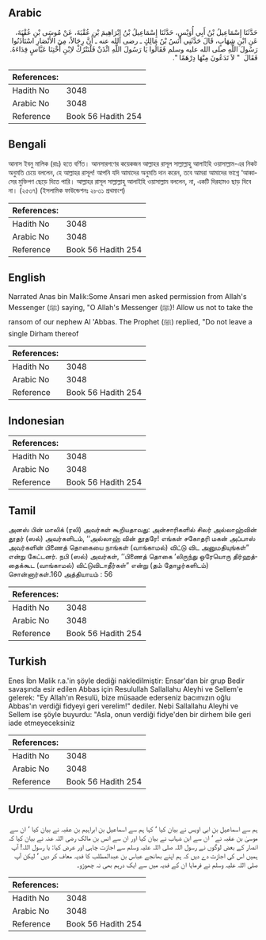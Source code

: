 ## Arabic


<div dir="rtl" lang="ar" style={{fontSize:'larger',backgroundColor:'#f8f9fa',padding:20}}>
حَدَّثَنَا إِسْمَاعِيلُ بْنُ أَبِي أُوَيْسٍ، حَدَّثَنَا إِسْمَاعِيلُ بْنُ إِبْرَاهِيمَ بْنِ عُقْبَةَ، عَنْ مُوسَى بْنِ عُقْبَةَ، عَنِ ابْنِ شِهَابٍ، قَالَ حَدَّثَنِي أَنَسُ بْنُ مَالِكٍ ـ رضى الله عنه ـ أَنَّ رِجَالاً، مِنَ الأَنْصَارِ اسْتَأْذَنُوا رَسُولَ اللَّهِ صلى الله عليه وسلم فَقَالُوا يَا رَسُولَ اللَّهِ ائْذَنْ فَلْنَتْرُكْ لاِبْنِ أُخْتِنَا عَبَّاسٍ فِدَاءَهُ‏.‏ فَقَالَ ‏ "‏ لاَ تَدَعُونَ مِنْهَا دِرْهَمًا ‏"‏‏.‏
</div>
<div style={{backgroundColor:'#f8f9fa',padding:20, marginBottom: 10}}><table> <thead> <tr> <th>References:</th> <th></th> </tr> </thead> <tbody><tr><td>Hadith No</td><td>3048</td></tr><tr><td>Arabic No</td><td>3048</td></tr><tr><td>Reference</td><td>Book 56 Hadith 254</td></tr></tbody></table></div>

## Bengali


<div dir="ltr" lang="bn" style={{fontSize:'larger',backgroundColor:'#f8f9fa',padding:20}}>
আনাস ইবনু মালিক (রাঃ) হতে বর্ণিত। আনসারগণের কয়েকজন আল্লাহর রাসূল সাল্লাল্লাহু আলাইহি ওয়াসাল্লাম-এর নিকট অনুমতি চেয়ে বললেন, হে আল্লাহর রাসূল! আপনি যদি আমাদের অনুমতি দান করেন, তবে আমরা আমাদের ভাগ্নে ‘আব্বাসের মুক্তিপণ ছেড়ে দিতে পারি। আল্লাহর রাসূল সাল্লাল্লাহু আলাইহি ওয়াসাল্লাম বললেন, না, একটি দিরহামও ছাড় দিবে না। (২৫৩৭) (ইসলামিক ফাউন্ডেশনঃ ২৮৩১ প্রথমাংশ)
</div>
<div style={{backgroundColor:'#f8f9fa',padding:20, marginBottom: 10}}><table> <thead> <tr> <th>References:</th> <th></th> </tr> </thead> <tbody><tr><td>Hadith No</td><td>3048</td></tr><tr><td>Arabic No</td><td>3048</td></tr><tr><td>Reference</td><td>Book 56 Hadith 254</td></tr></tbody></table></div>

## English


<div dir="ltr" lang="en" style={{fontSize:'larger',backgroundColor:'#f8f9fa',padding:20}}>
Narrated Anas bin Malik:Some Ansari men asked permission from Allah's Messenger (ﷺ) saying, "O Allah's Messenger (ﷺ)! Allow us not to take the ransom of our nephew Al 'Abbas. The Prophet (ﷺ) replied, "Do not leave a single Dirham thereof
</div>
<div style={{backgroundColor:'#f8f9fa',padding:20, marginBottom: 10}}><table> <thead> <tr> <th>References:</th> <th></th> </tr> </thead> <tbody><tr><td>Hadith No</td><td>3048</td></tr><tr><td>Arabic No</td><td>3048</td></tr><tr><td>Reference</td><td>Book 56 Hadith 254</td></tr></tbody></table></div>

## Indonesian


<div dir="ltr" lang="id" style={{fontSize:'larger',backgroundColor:'#f8f9fa',padding:20}}>

</div>
<div style={{backgroundColor:'#f8f9fa',padding:20, marginBottom: 10}}><table> <thead> <tr> <th>References:</th> <th></th> </tr> </thead> <tbody><tr><td>Hadith No</td><td>3048</td></tr><tr><td>Arabic No</td><td>3048</td></tr><tr><td>Reference</td><td>Book 56 Hadith 254</td></tr></tbody></table></div>

## Tamil


<div dir="ltr" lang="ta" style={{fontSize:'larger',backgroundColor:'#f8f9fa',padding:20}}>
அனஸ் பின் மாலிக் (ரலி) அவர்கள் கூறியதாவது: அன்சாரிகளில் சிலர் அல்லாஹ்வின் தூதர் (ஸல்) அவர்களிடம், ‘‘அல்லாஹ் வின் தூதரே! எங்கள் சகோதரி மகன் அப்பாஸ் அவர்களின் பிணைத் தொகையை நாங்கள் (வாங்காமல்) விட்டு விட அனுமதியுங்கள்” என்று கேட்டனர். நபி (ஸல்) அவர்கள், ‘‘பிணைத் தொகை ‘லிருந்து ஒரேயொரு திர்ஹத்தைக்கூட (வாங்காமல்) விட்டுவிடாதீர்கள்” என்று (தம் தோழர்களிடம்) சொன்னார்கள்.160 அத்தியாயம் : 56
</div>
<div style={{backgroundColor:'#f8f9fa',padding:20, marginBottom: 10}}><table> <thead> <tr> <th>References:</th> <th></th> </tr> </thead> <tbody><tr><td>Hadith No</td><td>3048</td></tr><tr><td>Arabic No</td><td>3048</td></tr><tr><td>Reference</td><td>Book 56 Hadith 254</td></tr></tbody></table></div>

## Turkish


<div dir="ltr" lang="tr" style={{fontSize:'larger',backgroundColor:'#f8f9fa',padding:20}}>
Enes İbn Malik r.a.'in şöyle dediği nakledilmiştir: Ensar'dan bir grup Bedir savaşında esir edilen Abbas için Resulullah Sallallahu Aleyhi ve Sellem'e gelerek: "Ey Allah'ın Resulü, bize müsaade ederseniz bacımızın oğlu Abbas'ın verdiği fidyeyi geri verelim!" dediler. Nebi Sallallahu Aleyhi ve Sellem ise şöyle buyurdu: "Asla, onun verdiği fidye'den bir dirhem bile geri iade etmeyeceksiniz
</div>
<div style={{backgroundColor:'#f8f9fa',padding:20, marginBottom: 10}}><table> <thead> <tr> <th>References:</th> <th></th> </tr> </thead> <tbody><tr><td>Hadith No</td><td>3048</td></tr><tr><td>Arabic No</td><td>3048</td></tr><tr><td>Reference</td><td>Book 56 Hadith 254</td></tr></tbody></table></div>

## Urdu


<div dir="rtl" lang="ur" style={{fontSize:'larger',backgroundColor:'#f8f9fa',padding:20}}>
ہم سے اسماعیل بن ابی اویس نے بیان کیا ‘ کہا ہم سے اسماعیل بن ابراہیم بن عقبہ نے بیان کیا ‘ ان سے موسیٰ بن عقبہ نے ‘ ان سے ابن شہاب نے بیان کیا اور ان سے انس بن مالک رضی اللہ عنہ نے بیان کیا کہ انصار کے بعض لوگوں نے رسول اللہ صلی اللہ علیہ وسلم سے اجازت چاہی اور عرض کیا: یا رسول اللہ! آپ ہمیں اس کی اجازت دے دیں کہ ہم اپنے بھانجے عباس بن عبدالمطلب کا فدیہ معاف کر دیں ‘ لیکن آپ صلی اللہ علیہ وسلم نے فرمایا ان کے فدیہ میں سے ایک درہم بھی نہ چھوڑو۔
</div>
<div style={{backgroundColor:'#f8f9fa',padding:20, marginBottom: 10}}><table> <thead> <tr> <th>References:</th> <th></th> </tr> </thead> <tbody><tr><td>Hadith No</td><td>3048</td></tr><tr><td>Arabic No</td><td>3048</td></tr><tr><td>Reference</td><td>Book 56 Hadith 254</td></tr></tbody></table></div>